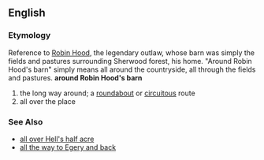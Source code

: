 ==English==
=== Etymology ===
Reference to [[Robin Hood]], the legendary outlaw, whose barn was simply the fields and pastures surrounding Sherwood forest, his home.  "Around Robin Hood's barn" simply means all around the countryside, all through the fields and pastures.
{{idiom2}}
'''around Robin Hood's barn'''
# the long way around; a [[roundabout]] or [[circuitous]] route
# all over the place

=== See Also ===
*[[all over Hell's half acre]]
*[[all the way to Egery and back]]